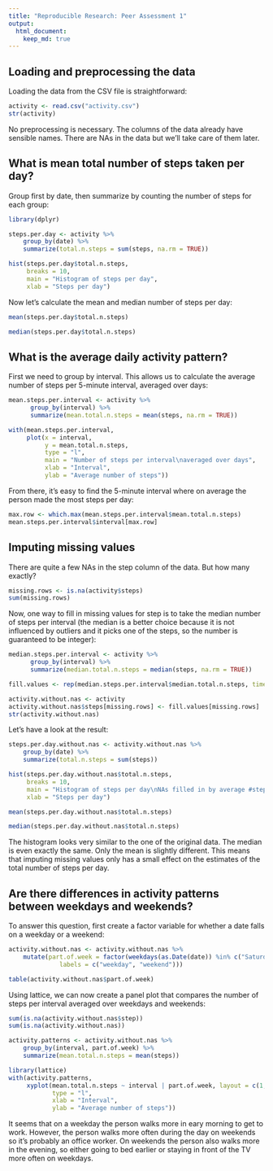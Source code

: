 ```yaml
---
title: "Reproducible Research: Peer Assessment 1"
output: 
  html_document:
    keep_md: true
---
```


## Loading and preprocessing the data

Loading the data from the CSV file is straightforward:

```r
activity <- read.csv("activity.csv")
str(activity)
```

No preprocessing is necessary. The columns of the data already have sensible names. There are NAs in the data but we'll take care of them later.

## What is mean total number of steps taken per day?

Group first by date, then summarize by counting the number of steps for each group:

```r
library(dplyr)

steps.per.day <- activity %>%
    group_by(date) %>%
    summarize(total.n.steps = sum(steps, na.rm = TRUE))

hist(steps.per.day$total.n.steps,
     breaks = 10,
     main = "Histogram of steps per day",
     xlab = "Steps per day")
```

Now let's calculate the mean and median number of steps per day:

```r
mean(steps.per.day$total.n.steps)
```

```r
median(steps.per.day$total.n.steps)
```

## What is the average daily activity pattern?

First we need to group by interval. This allows us to calculate the average number of steps per 5-minute interval, averaged over days:

```r
mean.steps.per.interval <- activity %>%
      group_by(interval) %>%
      summarize(mean.total.n.steps = mean(steps, na.rm = TRUE))

with(mean.steps.per.interval,
     plot(x = interval,
          y = mean.total.n.steps,
          type = "l",
          main = "Number of steps per interval\naveraged over days",
          xlab = "Interval",
          ylab = "Average number of steps"))
```

From there, it's easy to find the 5-minute interval where on average the person made the most steps per day:

```r
max.row <- which.max(mean.steps.per.interval$mean.total.n.steps)
mean.steps.per.interval$interval[max.row]
```

## Imputing missing values

There are quite a few NAs in the step column of the data. But how many exactly?

```r
missing.rows <- is.na(activity$steps)
sum(missing.rows)
```

Now, one way to fill in missing values for step is to take the median number of steps per interval (the median is a better choice because it is not influenced by outliers and it picks one of the steps, so the number is guaranteed to be integer):

```r
median.steps.per.interval <- activity %>%
      group_by(interval) %>%
      summarize(median.total.n.steps = median(steps, na.rm = TRUE))

fill.values <- rep(median.steps.per.interval$median.total.n.steps, times = length(unique(activity$date)))

activity.without.nas <- activity
activity.without.nas$steps[missing.rows] <- fill.values[missing.rows]
str(activity.without.nas)
```

Let's have a look at the result:

```r
steps.per.day.without.nas <- activity.without.nas %>%
    group_by(date) %>%
    summarize(total.n.steps = sum(steps))

hist(steps.per.day.without.nas$total.n.steps,
     breaks = 10,
     main = "Histogram of steps per day\nNAs filled in by average #steps per interval",
     xlab = "Steps per day")
```

```r
mean(steps.per.day.without.nas$total.n.steps)
```

```r
median(steps.per.day.without.nas$total.n.steps)
```

The histogram looks very similar to the one of the original data. The median is even exactly the same. Only the mean is slightly different. This means that imputing missing values only has a small effect on the estimates of the total number of steps per day.

## Are there differences in activity patterns between weekdays and weekends?

To answer this question, first create a factor variable for whether a date falls on a weekday or a weekend:

```r
activity.without.nas <- activity.without.nas %>%
    mutate(part.of.week = factor(weekdays(as.Date(date)) %in% c("Saturday", "Sunday"),
              labels = c("weekday", "weekend")))

table(activity.without.nas$part.of.week)
```

Using lattice, we can now create a panel plot that compares the number of steps per interval averaged over weekdays and weekends:

```r
sum(is.na(activity.without.nas$step))
sum(is.na(activity.without.nas))

activity.patterns <- activity.without.nas %>%
    group_by(interval, part.of.week) %>%
    summarize(mean.total.n.steps = mean(steps))

library(lattice)
with(activity.patterns,
     xyplot(mean.total.n.steps ~ interval | part.of.week, layout = c(1, 2),
            type = "l",
            xlab = "Interval",
            ylab = "Average number of steps"))
```

It seems that on a weekday the person walks more in eary morning to get to work. However, the person walks more often during the day on weekends so it's probably an office worker. On weekends the person also walks more in the evening, so either going to bed earlier or staying in front of the TV more often on weekdays.

